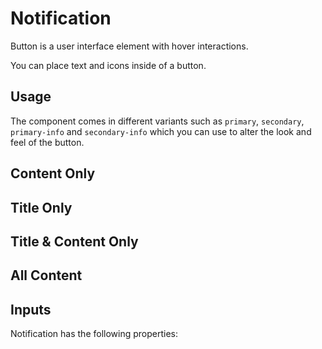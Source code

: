 
<Meta of={NotificationStories} />

# Notification

Button is a user interface element with hover interactions.

You can place text and icons inside of a button.

## Usage

The component comes in different variants such as `primary`, `secondary`, `primary-info` and `secondary-info` which you can use to alter the look and feel of the button.

## Content Only

<div style={{ marginBottom: '20px' }}>
  <Story of={NotificationStories.ContentInfoOnly} />
</div>
<div style={{ marginBottom: '20px' }}>
  <Story of={NotificationStories.ContentErrorOnly} />
</div>
<div style={{ marginBottom: '20px' }}>
  <Story of={NotificationStories.ContentAlertOnly} />
</div>
<div style={{ marginBottom: '20px' }}>
  <Story of={NotificationStories.ContentSuccessOnly} />
</div>

## Title Only

<div style={{ marginBottom: '20px' }}>
  <Story of={NotificationStories.TitleInfoOnly} />
</div>
<div style={{ marginBottom: '20px' }}>
  <Story of={NotificationStories.TitleErrorOnly} />
</div>
<div style={{ marginBottom: '20px' }}>
  <Story of={NotificationStories.TitleAlertOnly} />
</div>
<div style={{ marginBottom: '20px' }}>
  <Story of={NotificationStories.TitleSuccessOnly} />
</div>

## Title & Content Only

<div style={{ marginBottom: '20px' }}>
  <Story of={NotificationStories.TitleAndContentInfoOnly} />
</div>
<div style={{ marginBottom: '20px' }}>
  <Story of={NotificationStories.TitleAndContentErrorOnly} />
</div>
<div style={{ marginBottom: '20px' }}>
  <Story of={NotificationStories.TitleAndContentAlertOnly} />
</div>
<div style={{ marginBottom: '20px' }}>
  <Story of={NotificationStories.TitleAndContentSuccessOnly} />
</div>

## All Content

<div style={{ marginBottom: '20px' }}>
  <Story of={NotificationStories.AllContentInfo} />
</div>
<div style={{ marginBottom: '20px' }}>
  <Story of={NotificationStories.AllContentError} />
</div>
<div style={{ marginBottom: '20px' }}>
  <Story of={NotificationStories.AllContentAlert} />
</div>
<div style={{ marginBottom: '20px' }}>
  <Story of={NotificationStories.AllContentSuccess} />
</div>

## Inputs

Notification has the following properties:

<Controls />
